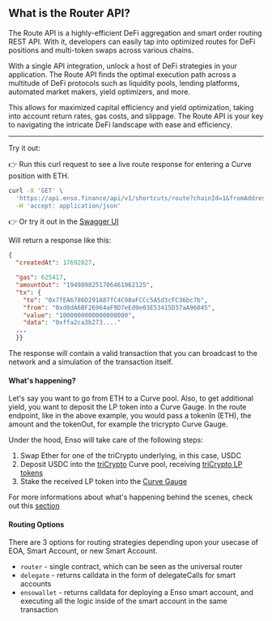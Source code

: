 
## What is the Router API?

The Route API is a highly-efficient DeFi aggregation and smart order routing REST API. With it, developers can easily tap into optimized routes for DeFi positions and multi-token swaps across various chains.

With a single API integration, unlock a host of DeFi strategies in your application. The Route API finds the optimal execution path across a multitude of DeFi protocols such as liquidity pools, lending platforms, automated market makers, yield optimizers, and more.

This allows for maximized capital efficiency and yield optimization, taking into account return rates, gas costs, and slippage. The Route API is your key to navigating the intricate DeFi landscape with ease and efficiency.

---

<Callout type="info" emoji="💡">
  Try it out:
</Callout>

👉 Run this curl request to see a live route response for entering a Curve position with ETH.

```bash copy
curl -X 'GET' \
  'https://api.enso.finance/api/v1/shortcuts/route?chainId=1&fromAddress=0xd8da6bf26964af9d7eed9e03e53415d37aa96045&receiver=0xd8da6bf26964af9d7eed9e03e53415d37aa96045&spender=0xd8da6bf26964af9d7eed9e03e53415d37aa96045&amountIn=1000000000000000000&slippage=300&tokenIn=0xeeeeeeeeeeeeeeeeeeeeeeeeeeeeeeeeeeeeeeee&tokenOut=0x06325440d014e39736583c165c2963ba99faf14e&routingStrategy=router' \
  -H 'accept: application/json'
```

👉 Or try it out in the [Swagger UI](https://api.enso.finance/api#/shortcuts/RouterController_routeShortcutTransaction)

Will return a response like this:

```json
{
  "createdAt": 17692827,

  "gas": 625417,
  "amountOut": "1949890251706461962125",
  "tx": {
    "to": "0x7fEA6786D291A87fC4C98aFCCc5A5d3cFC36bc7b",
    "from": "0xd8dA6BF26964aF9D7eEd9e03E53415D37aA96045",
    "value": "1000000000000000000",
    "data": "0xffa2ca3b273...."
  ...
  }}

```

The response will contain a valid transaction that you can broadcast to the network and a simulation of the transaction itself.

#### What's happening?

Let's say you want to go from ETH to a Curve pool. Also, to get additional yield, you want to deposit the LP token into a Curve Gauge.
In the route endpoint, like in the above example, you would pass a tokenIn (ETH), the amount and the tokenOut, for example the tricrypto Curve Gauge.

Under the hood, Enso will take care of the following steps:

1. Swap Ether for one of the triCrypto underlying, in this case, USDC
2. Deposit USDC into the [triCrypto](https://etherscan.io/address/0xbebc44782c7db0a1a60cb6fe97d0b483032ff1c7) Curve pool, receiving [triCrypto LP tokens](https://etherscan.io/address/0x6c3f90f043a72fa612cbac8115ee7e52bde6e490)
3. Stake the received LP token into the [Curve Gauge](https://etherscan.io/address/0xbfcf63294ad7105dea65aa58f8ae5be2d9d0952a)

For more informations about what's happening behind the scenes, check out this [section](../concepts/behind-the-hood.md)

#### Routing Options
There are 3 options for routing strategies depending upon your usecase of EOA, Smart Account, or new Smart Account.

- `router` - single contract, which can be seen as the universal router
- `delegate` - returns calldata in the form of delegateCalls for smart accounts
- `ensowallet` - returns calldata for deploying a Enso smart account, and executing all the logic inside of the smart account in the same transaction
